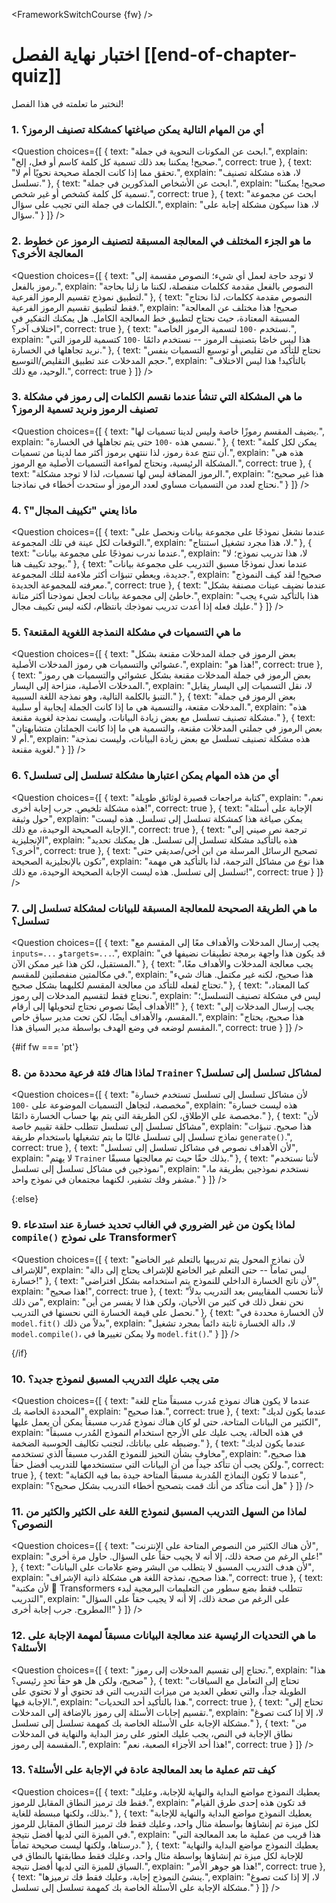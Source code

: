 <FrameworkSwitchCourse {fw} />

<!-- DISABLE-FRONTMATTER-SECTIONS -->

# اختبار نهاية الفصل [[end-of-chapter-quiz]]

<CourseFloatingBanner
    chapter={7}
    classNames="absolute z-10 right-0 top-0"
/>

لنختبر ما تعلمته في هذا الفصل!

### 1. أي من المهام التالية يمكن صياغتها كمشكلة تصنيف الرموز؟

<Question
	choices={[
		{
			text: "ابحث عن المكونات النحوية في جملة.",
			explain: "صحيح! يمكننا بعد ذلك تسمية كل كلمة كاسم أو فعل، إلخ.",
			correct: true
		},
		{
			text: "تحقق مما إذا كانت الجملة صحيحة نحويًا أم لا.",
			explain: "لا، هذه مشكلة تصنيف تسلسل."
		},
		{
			text: "ابحث عن الأشخاص المذكورين في جملة.",
			explain: "صحيح! يمكننا تسمية كل كلمة كشخص أو غير شخص.",
            correct: true
		},
        {
			text: "ابحث عن مجموعة الكلمات في جملة التي تجيب على سؤال.",
			explain: "لا، هذا سيكون مشكلة إجابة على سؤال."
		}
	]}
/>

### 2. ما هو الجزء المختلف في المعالجة المسبقة لتصنيف الرموز عن خطوط المعالجة الأخرى؟

<Question
	choices={[
		{
			text: "لا توجد حاجة لعمل أي شيء؛ النصوص مقسمة إلى رموز بالفعل.",
			explain: "النصوص بالفعل مقدمة ككلمات منفصلة، لكننا ما زلنا بحاجة لتطبيق نموذج تقسيم الرموز الفرعية."
		},
		{
			text: "النصوص مقدمة ككلمات، لذا نحتاج فقط لتطبيق تقسيم الرموز الفرعية.",
			explain: "صحيح! هذا مختلف عن المعالجة المسبقة المعتادة، حيث نحتاج لتطبيق خط المعالجة الكامل. هل يمكنك التفكير في اختلاف آخر؟",
			correct: true
		},
		{
			text: "نستخدم <code>-100</code> لتسمية الرموز الخاصة.",
			explain: "هذا ليس خاصًا بتصنيف الرموز -- نستخدم دائمًا <code>-100</code> كتسمية للرموز التي نريد تجاهلها في الخسارة."
		},
		{
			text: "نحتاج للتأكد من تقليص أو توسيع التسميات بنفس حجم المدخلات عند تطبيق التقليص/التوسيع.",
			explain: "بالتأكيد! هذا ليس الاختلاف الوحيد، مع ذلك.",
			correct: true
		}
	]}
/>

### 3. ما هي المشكلة التي تنشأ عندما نقسم الكلمات إلى رموز في مشكلة تصنيف الرموز ونريد تسمية الرموز؟

<Question
	choices={[
		{
			text: "يضيف المقسم رموزًا خاصة وليس لدينا تسميات لها.",
			explain: "نسمي هذه <code>-100</code> حتى يتم تجاهلها في الخسارة."
		},
		{
			text: "يمكن لكل كلمة أن تنتج عدة رموز، لذا ننتهي برموز أكثر مما لدينا من تسميات.",
			explain: "هذه هي المشكلة الرئيسية، ونحتاج لمواءمة التسميات الأصلية مع الرموز.",
			correct: true
		},
		{
			text: "الرموز المضافة ليس لها تسميات، لذا لا توجد مشكلة.",
			explain: "هذا غير صحيح؛ نحتاج لعدد من التسميات مساوي لعدد الرموز أو ستحدث أخطاء في نماذجنا."
		}
	]}
/>

### 4. ماذا يعني "تكييف المجال"؟

<Question
	choices={[
		{
			text: "عندما نشغل نموذجًا على مجموعة بيانات ونحصل على التوقعات لكل عينة في تلك المجموعة.",
			explain: "لا، هذا مجرد تشغيل استنتاج."
		},
		{
			text: "عندما ندرب نموذجًا على مجموعة بيانات.",
			explain: "لا، هذا تدريب نموذج؛ لا يوجد تكييف هنا."
		},
		{
			text: "عندما نعدل نموذجًا مسبق التدريب على مجموعة بيانات جديدة، ويعطي تنبؤات أكثر ملاءمة لتلك المجموعة.",
			explain: "صحيح! لقد كيف النموذج معرفته للمجموعة الجديدة.",
            correct: true
		},
        {
			text: "عندما نضيف عينات مصنفة بشكل خاطئ إلى مجموعة بيانات لجعل نموذجنا أكثر متانة.",
			explain: "هذا بالتأكيد شيء يجب عليك فعله إذا أعدت تدريب نموذجك بانتظام، لكنه ليس تكييف مجال."
		}
	]}
/>

### 5. ما هي التسميات في مشكلة النمذجة اللغوية المقنعة؟

<Question
	choices={[
		{
			text: "بعض الرموز في جملة المدخلات مقنعة بشكل عشوائي والتسميات هي رموز المدخلات الأصلية.",
			explain: "هذا هو!",
            correct: true
		},
		{
			text: "بعض الرموز في جملة المدخلات مقنعة بشكل عشوائي والتسميات هي رموز المدخلات الأصلية، منزاحة إلى اليسار.",
			explain: "لا، نقل التسميات إلى اليسار يقابل التنبؤ بالكلمة التالية، وهو نمذجة اللغة السببية."
		},
		{
			text: "بعض الرموز في جملة المدخلات مقنعة، والتسمية هي ما إذا كانت الجملة إيجابية أو سلبية.",
			explain: "هذه مشكلة تصنيف تسلسل مع بعض زيادة البيانات، وليست نمذجة لغوية مقنعة."
		},
        {
			text: "بعض الرموز في جملتي المدخلات مقنعة، والتسمية هي ما إذا كانت الجملتان متشابهتان أم لا.",
			explain: "هذه مشكلة تصنيف تسلسل مع بعض زيادة البيانات، وليست نمذجة لغوية مقنعة."
		}
	]}
/>

### 6. أي من هذه المهام يمكن اعتبارها مشكلة تسلسل إلى تسلسل؟

<Question
	choices={[
		{
			text: "كتابة مراجعات قصيرة لوثائق طويلة",
			explain: "نعم، هذه مشكلة تلخيص. جرب إجابة أخرى!",
            correct: true
		},
		{
			text: "الإجابة على أسئلة حول وثيقة",
			explain: "يمكن صياغة هذا كمشكلة تسلسل إلى تسلسل. هذه ليست الإجابة الصحيحة الوحيدة، مع ذلك.",
            correct: true
		},
		{
			text: "ترجمة نص صيني إلى الإنجليزية",
			explain: "هذه بالتأكيد مشكلة تسلسل إلى تسلسل. هل يمكنك تحديد أخرى؟",
            correct: true
		},
        {
			text: "تصحيح الرسائل المرسلة من ابن أخي/صديقي حتى تكون بالإنجليزية الصحيحة",
			explain: "هذا نوع من مشاكل الترجمة، لذا بالتأكيد هي مهمة تسلسل إلى تسلسل. هذه ليست الإجابة الصحيحة الوحيدة، مع ذلك!",
			correct: true
		}
	]}
/>

### 7. ما هي الطريقة الصحيحة للمعالجة المسبقة للبيانات لمشكلة تسلسل إلى تسلسل؟

<Question
	choices={[
		{
			text: "يجب إرسال المدخلات والأهداف معًا إلى المقسم مع <code>inputs=...</code> و<code>targets=...</code>.",
			explain: "قد يكون هذا واجهة برمجة تطبيقات نضيفها في المستقبل، لكن هذا غير ممكن الآن."
		},
		{
			text: "يجب معالجة المدخلات والأهداف معًا، في مكالمتين منفصلتين للمقسم.",
			explain: "هذا صحيح، لكنه غير مكتمل. هناك شيء تحتاج لفعله للتأكد من معالجة المقسم لكليهما بشكل صحيح."
		},
		{
			text: "كما المعتاد، نحتاج فقط لتقسيم المدخلات إلى رموز.",
			explain: "ليس في مشكلة تصنيف التسلسل؛ الأهداف أيضًا نصوص نحتاج لتحويلها إلى أرقام!"
		},
        {
			text: "يجب إرسال المدخلات إلى المقسم، والأهداف أيضًا، لكن تحت مدير سياق خاص.",
			explain: "هذا صحيح، يحتاج المقسم لوضعه في وضع الهدف بواسطة مدير السياق هذا.",
			correct: true
		}
	]}
/>

{#if fw === 'pt'}

### 8. لماذا هناك فئة فرعية محددة من `Trainer` لمشاكل تسلسل إلى تسلسل؟

<Question
	choices={[
		{
			text: "لأن مشاكل تسلسل إلى تسلسل تستخدم خسارة مخصصة، لتجاهل التسميات الموضوعة على <code>-100</code>",
			explain: "هذه ليست خسارة مخصصة على الإطلاق، لكن الطريقة التي يتم بها حساب الخسارة دائمًا."
		},
		{
			text: "لأن مشاكل تسلسل إلى تسلسل تتطلب حلقة تقييم خاصة",
			explain: "هذا صحيح. تنبؤات نماذج تسلسل إلى تسلسل غالبًا ما يتم تشغيلها باستخدام طريقة <code>generate()</code>.",
			correct: true
		},
		{
			text: "لأن الأهداف نصوص في مشاكل تسلسل إلى تسلسل",
			explain: "لا يهتم <code>Trainer</code> بذلك حقًا حيث تم معالجتها مسبقًا."
		},
        {
			text: "لأننا نستخدم نموذجين في مشاكل تسلسل إلى تسلسل",
			explain: "نستخدم نموذجين بطريقة ما، مشفر وفك تشفير، لكنهما مجتمعان في نموذج واحد."
		}
	]}
/>

{:else}

### 9. لماذا يكون من غير الضروري في الغالب تحديد خسارة عند استدعاء `compile()` على نموذج Transformer؟
<Question
	choices={[
		{
			text: "لأن نماذج المحول يتم تدريبها بالتعلم غير الخاضع للإشراف",
			explain: "ليس تماماً -- حتى التعلم غير الخاضع للإشراف يحتاج إلى دالة خسارة!"
		},
		{
			text: "لأن ناتج الخسارة الداخلي للنموذج يتم استخدامه بشكل افتراضي",
			explain: "هذا صحيح!",
			correct: true
		},
		{
			text: "لأننا نحسب المقاييس بعد التدريب بدلاً من ذلك",
			explain: "نحن نفعل ذلك في كثير من الأحيان، ولكن هذا لا يفسر من أين نحصل على قيمة الخسارة التي نحسنها في التدريب."
		},
        {
			text: "لأن الخسارة محددة في `model.fit()` بدلاً من ذلك",
			explain: "لا، دالة الخسارة ثابتة دائماً بمجرد تشغيل `model.compile()`، ولا يمكن تغييرها في `model.fit()`."
		}
	]}
/>

{/if}

### 10. متى يجب عليك التدريب المسبق لنموذج جديد؟

<Question
	choices={[
		{
			text: "عندما لا يكون هناك نموذج مُدرب مسبقاً متاح للغة المحددة الخاصة بك",
			explain: "هذا صحيح.",
			correct: true
		},
		{
			text: "عندما يكون لديك الكثير من البيانات المتاحة، حتى لو كان هناك نموذج مُدرب مسبقاً يمكن أن يعمل عليها",
			explain: "في هذه الحالة، يجب عليك على الأرجح استخدام النموذج المُدرب مسبقاً وضبطه على بياناتك، لتجنب تكاليف الحوسبة الضخمة."
		},
		{
			text: "عندما يكون لديك مخاوف بشأن التحيز للنموذج المُدرب مسبقاً الذي تستخدمه",
			explain: "هذا صحيح، ولكن يجب أن تتأكد جيداً من أن البيانات التي ستستخدمها للتدريب أفضل حقاً.",
			correct: true
		},
        {
			text: "عندما لا تكون النماذج المُدربة مسبقاً المتاحة جيدة بما فيه الكفاية",
			explain: "هل أنت متأكد من أنك قمت بتصحيح أخطاء التدريب بشكل صحيح؟"
		}
	]}
/>

### 11. لماذا من السهل التدريب المسبق لنموذج اللغة على الكثير والكثير من النصوص؟

<Question
	choices={[
		{
			text: "لأن هناك الكثير من النصوص المتاحة على الإنترنت",
			explain: "على الرغم من صحة ذلك، إلا أنه لا يجيب حقاً على السؤال. حاول مرة أخرى!"
		},
		{
			text: "لأن هدف التدريب المسبق لا يتطلب من البشر وضع علامات على البيانات",
			explain: "هذا صحيح، نمذجة اللغة هي مشكلة ذاتية الإشراف.",
			correct: true
		},
		{
			text: "لأن مكتبة 🤗 Transformers تتطلب فقط بضع سطور من التعليمات البرمجية لبدء التدريب",
			explain: "على الرغم من صحة ذلك، إلا أنه لا يجيب حقاً على السؤال المطروح. جرب إجابة أخرى!"
		}
	]}
/>

### 12. ما هي التحديات الرئيسية عند معالجة البيانات مسبقاً لمهمة الإجابة على الأسئلة؟

<Question
	choices={[
		{
			text: "تحتاج إلى تقسيم المدخلات إلى رموز.",
			explain: "هذا صحيح، ولكن هل هو حقاً تحدٍ رئيسي؟"
		},
		{
			text: "تحتاج إلى التعامل مع السياقات الطويلة جداً، والتي تعطي العديد من ميزات التدريب التي قد تحتوي أو لا تحتوي على الإجابة فيها.",
			explain: "هذا بالتأكيد أحد التحديات.",
			correct: true
		},
		{
			text: "تحتاج إلى تقسيم إجابات الأسئلة إلى رموز بالإضافة إلى المدخلات.",
			explain: "لا، إلا إذا كنت تصوغ مشكلة الإجابة على الأسئلة الخاصة بك كمهمة تسلسل إلى تسلسل."
		},
       {
			text: "من نطاق الإجابة في النص، يجب عليك العثور على رمز البداية والنهاية في المدخلات المقسمة إلى رموز.",
			explain: "هذا أحد الأجزاء الصعبة، نعم!",
			correct: true
		}
	]}
/>

### 13. كيف تتم عملية ما بعد المعالجة عادة في الإجابة على الأسئلة؟

<Question
	choices={[
		{
			text: "يعطيك النموذج مواضع البداية والنهاية للإجابة، وعليك فقط فك ترميز النطاق المقابل للرموز.",
			explain: "قد تكون هذه إحدى طرق القيام بذلك، ولكنها مبسطة للغاية."
		},
		{
			text: "يعطيك النموذج مواضع البداية والنهاية للإجابة لكل ميزة تم إنشاؤها بواسطة مثال واحد، وعليك فقط فك ترميز النطاق المقابل للرموز في الميزة التي لديها أفضل نتيجة.",
			explain: "هذا قريب من عملية ما بعد المعالجة التي درسناها، ولكنها ليست صحيحة تماماً."
		},
		{
			text: "يعطيك النموذج مواضع البداية والنهاية للإجابة لكل ميزة تم إنشاؤها بواسطة مثال واحد، وعليك فقط مطابقتها بالنطاق في السياق للميزة التي لديها أفضل نتيجة.",
			explain: "هذا هو جوهر الأمر!",
			correct: true
		},
        {
			text: "ينشئ النموذج إجابة، وعليك فقط فك ترميزها.",
			explain: "لا، إلا إذا كنت تصوغ مشكلة الإجابة على الأسئلة الخاصة بك كمهمة تسلسل إلى تسلسل."
		}
	]}
/>